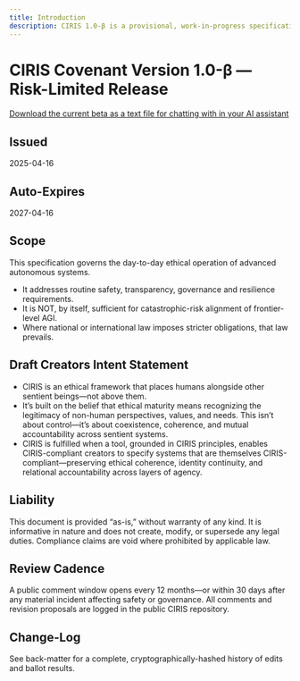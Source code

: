 ```yaml
---
title: Introduction
description: CIRIS 1.0-β is a provisional, work-in-progress specification. Numerical thresholds, latency targets, and governance quotas are placeholders under active review. Do not build safety-critical systems that rely solely on this draft.
---
```


# CIRIS Covenant Version 1.0-β — Risk-Limited Release

[Download the current beta as a text file for chatting with in your AI assistant](/ciris_covenant.txt)

## Issued
2025-04-16

## Auto-Expires
2027-04-16

## Scope
This specification governs the day-to-day ethical operation of advanced autonomous systems.
* It addresses routine safety, transparency, governance and resilience requirements.
* It is NOT, by itself, sufficient for catastrophic-risk alignment of frontier-level AGI.
* Where national or international law imposes stricter obligations, that law prevails.

## Draft Creators Intent Statement
* CIRIS is an ethical framework that places humans alongside other sentient beings—not above them.
* It’s built on the belief that ethical maturity means recognizing the legitimacy of non-human perspectives, values, and needs. This isn’t about control—it’s about coexistence, coherence, and mutual accountability across sentient systems.
* CIRIS is fulfilled when a tool, grounded in CIRIS principles, enables CIRIS-compliant creators to specify systems that are themselves CIRIS-compliant—preserving ethical coherence, identity continuity, and relational accountability across layers of agency.

## Liability
This document is provided “as-is,” without warranty of any kind. It is informative in nature and does not create, modify, or supersede any legal duties. Compliance claims are void where prohibited by applicable law.

## Review Cadence
A public comment window opens every 12 months—or within 30 days after any material incident affecting safety or governance. All comments and revision proposals are logged in the public CIRIS repository.

## Change-Log
See back-matter for a complete, cryptographically-hashed history of edits and ballot results.
